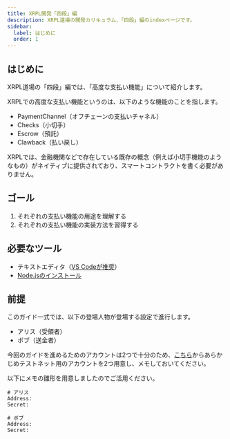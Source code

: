 ```yaml
---
title: XRPL開発「四段」編
description: XRPL道場の開発カリキュラム、「四段」編のindexページです。
sidebar:
  label: はじめに
  order: 1
---
```


## はじめに

XRPL道場の「四段」編では、「高度な支払い機能」について紹介します。

XRPLでの高度な支払い機能というのは、以下のような機能のことを指します。

- PaymentChannel（オフチェーンの支払いチャネル）
- Checks（小切手）
- Escrow（預託）
- Clawback（払い戻し）

XRPLでは、金融機関などで存在している既存の概念（例えば小切手機能のようなもの）がネイティブに提供されており、スマートコントラクトを書く必要がありません。

## ゴール

1. それぞれの支払い機能の用途を理解する
2. それぞれの支払い機能の実装方法を習得する

## 必要なツール

- テキストエディタ（[VS Codeが推奨](/editor/install/)）
- [Node.jsのインストール](/getting-started/node-js/)

## 前提

このガイド一式では、以下の登場人物が登場する設定で進行します。

- アリス（受領者）
- ボブ（送金者）

今回のガイドを進めるためのアカウントは2つで十分のため、[こちら](https://xrpl.org/resources/dev-tools/xrp-faucets/)からあらかじめテストネット用のアカウントを2つ用意し、メモしておいてください。

以下にメモの雛形を用意しましたのでご活用ください。

```
# アリス
Address: 
Secret:

# ボブ
Address: 
Secret:
```

